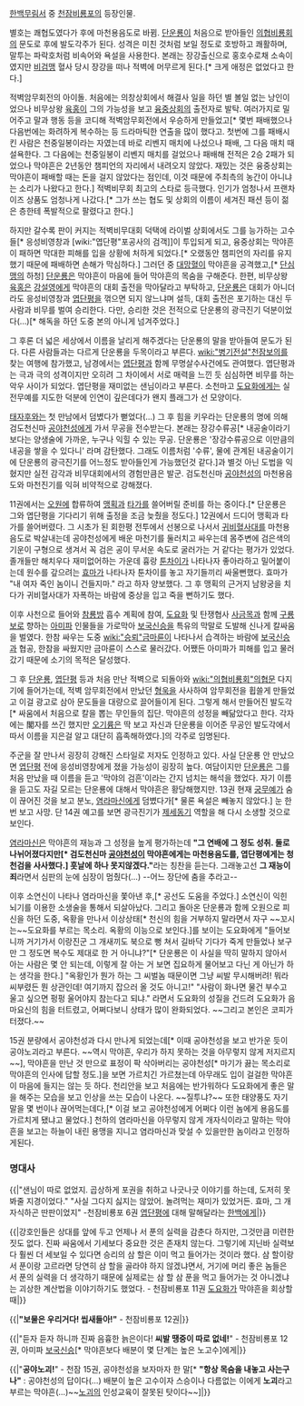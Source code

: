 [[한백무림서]] 중 [[천잠비룡포]]의 등장인물.

별호는 쾌협도였다가 후에 마천용음도로 바뀜. [[단운룡]]이 처음으로 받아들인 [[의협비룡회]]의 문도로 후에 발도각주가 된다. 성격은 미친 것처럼 보일 정도로 호방하고 쾌활하며, 말투는 파락호처럼 비속어와 욕설을 사용한다. 본래는 장강출신으로 홍호수로채 소속이였지만 [[비검맹]] 혈사 당시 장강을 떠나 적벽에 머무르게 된다.[* 크게 애정은 없었다고 한다.]

적벽암무회전의 아이돌. 처음에는 의창상회에서 해결사 일을 하던 별 볼일 없는 낭인이었으나 비무상왕 [[육홍]]이 그의 가능성을 보고 [[융중상회]]의 출전자로 발탁. 여러가지로 밀어주고 말과 행동 등을 코디해 적벽암무회전에서 우승하게 만들었고[* 몇번 패배했으나 다음번에는 화려하게 복수하는 등 드라마틱한 연출을 많이 했다고. 첫번에 그를 패배시킨 사람은 천중일봉이라는 자였는데 바로 리벤지 매치에 나섰으나 패배, 그 다음 매치 때 설욕한다. 그 다음에는 천중일봉이 리벤지 매치를 걸었으나 패배해 전적은 2승 2패가 되었으나 막야흔은 2년동안 챔피언의 자리에서 내려오지 않았다. 재밌는 것은 융중상회는 막야흔이 패배할 때는 돈을 걸지 않았다는 점인데, 이것 때문에 주최측의 농간이 아니냐는 소리가 나왔다고 한다.] 적벽비무회 최고의 스타로 등극했다. 인기가 엄청나서 프랜차이즈 상품도 엄청나게 나갔다.[* 그가 쓰는 협도 및 상회의 이름이 세겨진 패션 등이 젊은 층한테 폭발적으로 팔렸다고 한다.]

하지만 갈수록 판이 커지는 적벽비무대회 덕택에 라이벌 상회에서도 그를 능가하는 고수들[* 응성비영창과 [wiki:"엽단평"포공사의 검객]]이 투입되게 되고, 융중상회는 막야흔이 패하면 막대한 피해를 입을 상황에 처하게 되었다.[* 오랬동안 챔피언의 자리를 유지했기 때문에 패배하면 손해가 막심하다.] 그러던 중 [[대망혈]]이 막야흔을 공격했고,[* [[단심맹]]의 하청] [[단운룡]]은 막야흔이 마음에 들어 막야흔의 목숨을 구해준다. 한편, 비무상왕 [[육홍]]은 [[강설영]]에게 막야흔의 대회 출전을 막아달라고 부탁하고, [[단운룡]]은 대회가 아니더라도 응성비영창과 [[엽단평]]을 꺾으면 되지 않느냐며 설득, 대회 출전은 포기하는 대신 두 사람과 비무를 벌여 승리한다. 다만, 승리한 것은 전적으로 단운룡의 광극진기 덕분이었다(…)[* 해독을 하던 도중 본의 아니게 넘겨주었다.]

그 후론 더 넓은 세상에서 이름을 날리게 해주겠다는 단운룡의 말을 받아들여 문도가 된다. 다른 사람들과는 다르게 단운룡을 두목이라고 부른다. [[wiki:"병기전설"천잠보의]]를 찾는 여행에 참가했고, 남경에서는 [[엽단평]]과 함께 무명살수사건에도 관여했다. 엽단평과는 극과 극의 성격이지만 오히려 그 차이에서 서로 매력을 느낀 듯 심심하면 비무를 하는 악우 사이가 되었다. 엽단평을 재미없는 샌님이라고 부른다. 소천마고 [[도요화]]에게는 실전무예를 지도한 덕분에 인연이 깊은데다가 왠지 플래그가 선 모양이다.

[[태자후]]와는 첫 만남에서 덤볐다가 뻗었다(…) 그 후 힘을 키우라는 단운룡의 명에 의해 검도천신마 [[공야천성]]에게 가서 무공을 전수받는다. 본래는 장강수류공[* 내공술이라기 보다는 양생술에 가까운, 누구나 익힐 수 있는 무공. 단운룡은 '장강수류공으로 이만큼의 내공을 쌓을 수 있다니' 라며 감탄했다. 그래도 이름처럼 '수류', 물에 관계된 내공술이기에 단운룡의 광극진기를 어느정도 받아들인게 가능했던것 같다.]과 별것 아닌 도법을 익혔지만 실전 감각과 비무대회에서의 경험만큼은 발군. 검도천신마 [[공야천성]]의 마천용음도와 마천진기를 익혀 비약적으로 강해졌다.

11권에서는 [[오원]]에 합류하여 [[맹획]]과 [[타가]]를 쓸어버릴 준비를 하는 중이다.[* 단운룡은 그와 엽단평을 기다리기 위해 출정을 조금 늦췄을 정도다.] 12권에서 드디어 맹획과 타가를 쓸어버렸다. 그 시초가 된 회한평 전투에서 선봉으로 나서서 [[귀비혈사대]]를 마천용음도로 박살내는데 공야천성에게 배운 마천기를 둘러치고 싸우는데 몸주변에 검은색의 기운이 구형으로 생겨서 꼭 검은 공이 무서운 속도로 굴러가는 거 같다는 평가가 있었다. 졸개들만 해치우다 재미없어하는 가운데 흉랑 [[툰차이]]가 나타나자 좋아라하고 밀어붙이는데 원수를 갚으려는 [[효마]]가 나타나자 툰차이를 놓고 자기들끼리 싸울뻔했다. 효마가 "내 여자 죽인 놈이니 건들지마." 라고 하자 양보했다. 그 후 맹획의 근거지 남왕궁을 치다가 귀비혈사대가 자폭하는 바람에 중상을 입고 죽을 뻔하기도 했다.

이후 사천으로 들어와 [[참룡방]] 흡수 계획에 참여, [[도요화]] 및 탄쟁협사 [[사금목]]과 함께 [[구룡보]]로 향하는 [[아미파]] 인물들을 가로막아 [[보국신승]]을 특유의 막말로 도발해 신나게 칼싸움을 벌였다. 한참 싸우는 도중 [[wiki:"승뢰"금마륜]]이 나타나서 습격하는 바람에 [[보국신승]]과 협공, 한참을 싸웠지만 금마륜이 스스로 물러갔다. 어쨌든 아미파가 피해를 입고 물러갔기 때문에 소기의 목적은 달성했다.

그 후 [[단운룡]], [[엽단평]] 등과 처음 만난 적벽으로 되돌아와 [[wiki:"의협비룡회"의협문]] 다지기에 들어가는데, 적벽 암무회전에서 만났던 [[형욱]]을 사사하여 암무회전을 휩쓸게 만들었고 이걸 광고로 삼아 문도들을 대량으로 끌어들이게 된다.
그렇게 해서 만들어진 발도각[* 싸움에서 처음으로 칼을 뽑는 무인들의 집단. 막야흔의 성정을 빼닮았다고 한다. 각자에는 閣자를 쓰긴 했지만 [[오기륭]]은 딱 보고 자신과 단운룡을 이어준 무공인 발도각에서 따서 이름을 지은걸 알고 대단히 흡족해하였다.]의 각주로 임명된다.

주군을 잘 만나서 굉장히 강해진 스타일로 저자도 인정하고 있다. 사실 단운룡 안 만났으면 [[엽단평]] 전에 응성비영창에게 졌을 가능성이 굉장히 높다. 여담이지만 [[단운룡]]은 그를 처음 만났을 때 이름을 듣고 '막야의 검흔'이라는 간지 넘치는 해석을 했었다. 자기 이름을 듣고도 자길 모르는 단운룡에 대해서 막야흔은 황당해했지만. 13권 현재 [[궁무예]]가 숨이 끊어진 것을 보고 분노, [[염라마신]]에게 덤볐다가[* 물론 욕설은 빼놓지 않았다.] 눈 한번 보고 사망. 단 14권 예고를 보면 광극진기가 [[제세동기]] 역할을 해 다시 소생할 것으로 보인다.

[[염라마신]]은 막야흔의 재능과 그 성정을 높게 평가하는데 '''"그 연배에 그 정도 성취. 둘로 나뉘어졌다지만[* 검도천신마 [[공야천성]]이 막야흔에게는 마천용음도를, 엽단평에게는 청천검을 사사했다.] 훗날에 하나 못지않겠다."'''라는 칭찬을 듣는다. 그래놓고선 '''그 재능이 죄'''라면서 심판의 눈에 심장이 멈췄다(…) --어느 장단에 춤을 추라고--

이후 소연신이 나타나 염라마신을 쫓아낸 후,[* 공선도 도움을 주었다.] 소연신이 익힌 뇌기를 이용한 소생술을 통해서 되살아났다. 그리고 돌아온 단운룡과 함께 오원으로 피신을 하던 도중, 옥황을 만나서 이상상태[* 천신의 힘을 거부하지 말라면서 자구 ~~꼬시는~~도요화를 부르는 목소리. 옥황의 이능으로 보인다.]를 보이는 도요화에게 "들어보니까 거기가서 이랑진군 그 개새끼도 북으로 뻥 쳐서 길바닥 기다가 죽게 만들었나 보구만 그 정도면 복수도 제대로 한 거 아니냐?"[* 단운룡은 이 사실을 딱히 말하지 않아서 아는 사람은 몇 안 되는데, 이렇게 잘 아는 거 보면 집요하게 물어보고 다닌 게 아닌가 하는 생각을 한다.] "옥황인가 뭔가 하는 그 씨벌놈 때문이면 그냥 씨발 무시해버려! 뭐라 씨부렸든 뭔 상관인데! 여기까지 잡으러 올 것도 아니고!" "사람이 화나면 물건 부수고 울고 싶으면 펑펑 울어야지 참는다고 되냐." 라면서 도요화의 성질을 건드려 도요화가 음마요신의 힘을 터트렸고, 어쩌다보니 상태가 많이 완화되었다. ~~그리고 본인은 코피가 터졌다.~~

15권 분량에서 공야천성과 다시 만나게 되었는데[* 이때 공야천성을 보고 반가운 듯이 공야노괴라고 부른다. ~~역시 막야흔, 우리가 하지 못하는 것을 아무렇지 않게 저지르지~~], 막야흔을 만난 것 만으로 표정이 팍 삭아버리는 공야천성[* 마기가 끓는 목소리로 막야흔의 인사에 답할 정도.]을 보면 가르치긴 가르쳤는데 아무래도 입이 걸걸한 막야흔이 마음에 들지는 않는 듯 하다. 천리안을 보고 처음에는 반가워하다 도요화에게 좋은 말을 해주는 모습을 보고 인상을 쓰는 모습이 나온다. ~~질투냐?~~
또한 태양풍도 자기 말을 몇 번이나 끊어먹는데다,[* 이걸 보고 공야천성에게 어쩌다 이런 놈에게 용음도를 가르치게 됐냐고 물었다.] 천하의 염라마신을 아무렇지 않게 개자식이라고 말하는 막야흔을 보고는 하늘이 내린 용맹을 지니고 염라마신과 맞설 수 있을만한 놈이라고 인정하게된다.
=== 명대사 ===
{{|"샌님이 따로 없었지. 곱상하게 포권을 취하고 나긋나긋 이야기를 하는데, 도저히 못 봐줄 지경이었다."
"사실 그다지 싫지는 않았어. 놀려먹는 재미가 있었거든. 효마, 그 개자식하곤 딴판이었지"
-천잠비룡포 6권 [[엽단평]]에 대해 말해달라는 [[한백]]에게|}}

{{|강호인들은 상대를 앞에 두고 언제나 서 푼의 실력을 감춘다 하지만, 그것만큼 미련한 짓도 없다. 진짜 싸움에서 기세보다 중요한 것은 존재치 않는다. 그렇기에 지닌바 실력보다 훨씬 더 세보일 수 있다면 승리의 삼 할은 이미 먹고 들어가는 것이라 했다.
삼 할이랑 서 푼이랑 고르라면 당연히 삼 할을 골라야 하지 않겠냐면서, 거기에 머리 좋은 놈들은 서 푼의 실력을 더 생각하기 때문에 실제로는 삼 할 삼 푼을 먹고 들어가는 것 아니겠냐는 괴상한 계산법을 이야기하기도 했었다.
- 천잠비룡포 11권 [[도요화]]가 막야흔을 회상할 때|}}

{{|'''"보물은 우리거다! 씹새들아!"'''
- 천잠비룡포 12권|}}

{{|"듣자 듣자 하니까 진짜 음흉한 늙은이다! '''씨발 땡중이 따로 없네!'''"
- 천잠비룡포 12권, 아미파 [[보국신승]][* 막야흔보다 배분이 몇 단계는 높은 노고수]에게|}}

{{|"'''공야노괴!'''"
- 천잠 15권, 공야천성을 보자마자 한 말[* '''"항상 목숨을 내놓고 사는구나"''' : 공야천성의 답이다(…) 배분이 높은 고수이자 스승이나 다름없는 이에게 '''노괴'''라고 부르는 막야흔(…)~~[[궁무예|노괴]]의 인성교육이 잘못된 탓이다~~]|}}
